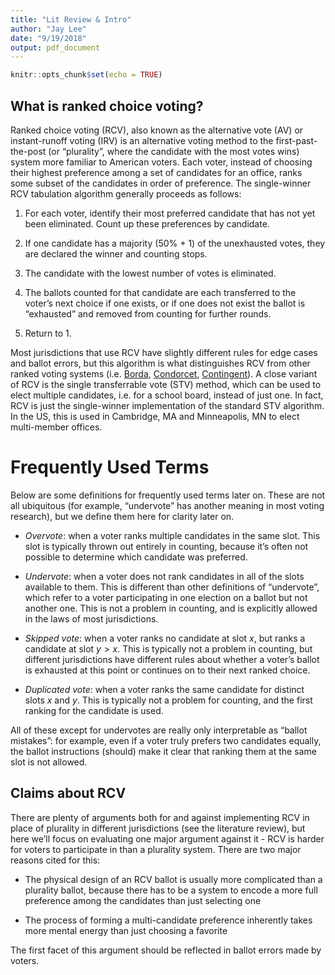 ```yaml
---
title: "Lit Review & Intro"
author: "Jay Lee"
date: "9/19/2018"
output: pdf_document
---
```


```r
knitr::opts_chunk$set(echo = TRUE)
```

## What is ranked choice voting?

Ranked choice voting (RCV), also known as the alternative vote (AV) or instant-runoff voting (IRV) is an alternative voting method to the first-past-the-post (or "plurality", where the candidate with the most votes wins) system more familiar to American voters. Each voter, instead of choosing their highest preference among a set of candidates for an office, ranks some subset of the candidates in order of preference. The single-winner RCV tabulation algorithm generally proceeds as follows:

<!-- Make this less clinical, come on buddy -->

1. For each voter, identify their most preferred candidate that has not yet been eliminated. Count up these preferences by candidate.

2. If one candidate has a majority (50% + 1) of the unexhausted votes, they are declared the winner and counting stops.

3. The candidate with the lowest number of votes is eliminated.

4. The ballots counted for that candidate are each transferred to the voter's next choice if one exists, or if one does not exist the ballot is "exhausted" and removed from counting for further rounds.

5. Return to 1.

Most jurisdictions that use RCV have slightly different rules for edge cases and ballot errors, but this algorithm is what distinguishes RCV from other ranked voting systems (i.e. [Borda](https://www.electoral-reform.org.uk/voting-systems/types-of-voting-system/borda-count/), [Condorcet](http://web.math.princeton.edu/math_alive/Voting/Lab1/Condorcet.html), [Contingent](https://www.uk-engage.org/2013/09/electoral-systems-whats-the-difference-between-contingent-voting-and-alternative-voting-systems/)). A close variant of RCV is the single transferrable vote (STV) method, which can be used to elect multiple candidates, i.e. for a school board, instead of just one. In fact, RCV is just the single-winner implementation of the standard STV algorithm. In the US, this is used in Cambridge, MA and Minneapolis, MN to elect multi-member offices.

# Frequently Used Terms

Below are some definitions for frequently used terms later on. These are not all ubiquitous (for example, "undervote" has another meaning in most voting research), but we define them here for clarity later on.

- *Overvote*: when a voter ranks multiple candidates in the same slot. This slot is typically thrown out entirely in counting, because it's often not possible to determine which candidate was preferred.

- *Undervote*: when a voter does not rank candidates in all of the slots available to them. This is different than other definitions of "undervote", which refer to a voter participating in one election on a ballot but not another one. This is not a problem in counting, and is explicitly allowed in the laws of most jurisdictions.

- *Skipped vote*: when a voter ranks no candidate at slot $x$, but ranks a candidate at slot $y > x$. This is typically not a problem in counting, but different jurisdictions have different rules about whether a voter's ballot is exhausted at this point or continues on to their next ranked choice.

- *Duplicated vote*: when a voter ranks the same candidate for distinct slots $x$ and $y$. This is typically not a problem for counting, and the first ranking for the candidate is used.

All of these except for undervotes are really only interpretable as "ballot mistakes": for example, even if a voter truly prefers two candidates equally, the ballot instructions (should) make it clear that ranking them at the same slot is not allowed.

## Claims about RCV

There are plenty of arguments both for and against implementing RCV in place of plurality in different jurisdictions (see the literature review), but here we'll focus on evaluating one major argument against it - RCV is harder for voters to participate in than a plurality system. There are two major reasons cited for this:

- The physical design of an RCV ballot is usually more complicated than a plurality ballot, because there has to be a system to encode a more full preference among the candidates than just selecting one

- The process of forming a multi-candidate preference inherently takes more mental energy than just choosing a favorite

The first facet of this argument should be reflected in ballot errors made by voters. 
